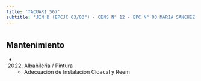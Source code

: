 ```yaml
---
title: 'TACUARI 567'
subtitle: 'JIN D (EPCJC 03/03°) - CENS N° 12 - EPC N° 03 MARIA SANCHEZ DE THOMPSON'
---
```


#


## Mantenimiento

*  (2022) Albañileria / Pintura 
    + Adecuación de Instalación Cloacal y Reem



